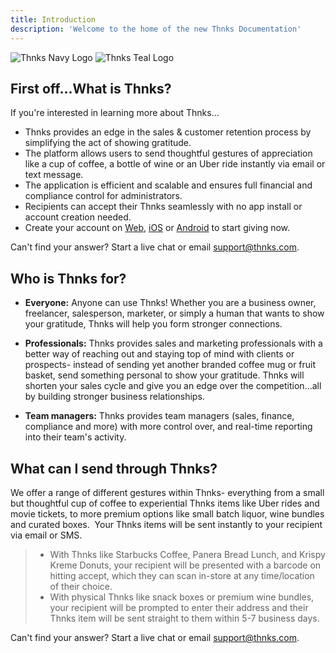 ```yaml
---
title: Introduction
description: 'Welcome to the home of the new Thnks Documentation'
---
```


<img
  className="block dark:hidden"
  src="/THNKS_PrimaryLogo_Navy.svg"
  alt="Thnks Navy Logo"
/>
<img
  className="hidden dark:block"
  src="/THNKS_PrimaryLogo_Teal.svg"
  alt="Thnks Teal Logo"
/>

## First off...What is Thnks?

If you're interested in learning more about Thnks...

 

* Thnks provides an edge in the sales & customer retention process by simplifying the act of showing gratitude. 
* The platform allows users to send thoughtful gestures of appreciation like a cup of coffee, a bottle of wine or an Uber ride instantly via email or text message. 
* The application is efficient and scalable and ensures full financial and compliance control for administrators. 
* Recipients can accept their Thnks seamlessly with no app install or account creation needed. 
* Create your account on [Web](http://app.thnks.com/), [iOS](https://itunes.apple.com/us/app/thnks-smarter-business-gifting/id1186906257?mt=8) or [Android](https://play.google.com/store/apps/details?id=com.thnks) to start giving now.

 

Can't find your answer? Start a live chat or email support@thnks.com.

## Who is Thnks for?

* **Everyone:** Anyone can use Thnks! Whether you are a business owner, freelancer, salesperson, marketer, or simply a human that wants to show your gratitude, Thnks will help you form stronger connections.

* **Professionals:** Thnks provides sales and marketing professionals with a better way of reaching out and staying top of mind with clients or prospects- instead of sending yet another branded coffee mug or fruit basket, send something personal to show your gratitude. Thnks will shorten your sales cycle and give you an edge over the competition...all by building stronger business relationships. 

* **Team managers:** Thnks provides team managers (sales, finance, compliance and more) with more control over, and real-time reporting into their team's activity.

## What can I send through Thnks?

We offer a range of different gestures within Thnks- everything from a small but thoughtful cup of coffee to experiential Thnks items like Uber rides and movie tickets, to more premium options like small batch liquor, wine bundles and curated boxes. 
​
Your Thnks items will be sent instantly to your recipient via email or SMS. 

>* With Thnks like Starbucks Coffee, Panera Bread Lunch, and Krispy Kreme Donuts, your recipient will be presented with a barcode on hitting accept, which they can scan in-store at any time/location of their choice. 
>* With physical Thnks like snack boxes or premium wine bundles, your recipient will be prompted to enter their address and their Thnks item will be sent straight to them within 5-7 business days.

Can't find your answer? Start a live chat or email support@thnks.com.